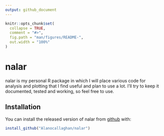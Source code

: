 ```yaml
---
output: github_document
---
```


<!-- README.md is generated from README.Rmd. Please edit that file -->

```r
knitr::opts_chunk$set(
  collapse = TRUE,
  comment = "#>",
  fig.path = "man/figures/README-",
  out.width = "100%"
)
```
# nalar

nalar is my personal R package in which I will place various code for analysis and plotting that I find
useful and plan to use a lot. I'll try to keep it documented, tested and working, so feel free to use.

## Installation

You can install the released version of nalar from [github](https://www.github.com/Alanocallaghan/nalar) with:

``` r
install_github("Alanocallaghan/nalar")
```
